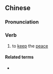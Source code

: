 {{also|维安}}
==Chinese==
{{zh-forms|s=维安|note=Short for {{zh-l|維治安}}.}}

===Pronunciation===
{{zh-pron
|m=wéi'ān
|cat=v
}}

===Verb===
{{zh-verb}}

# {{lb|zh|Taiwan media}} to [[keep]] the [[peace]]

====Related terms====
* {{zh-l|維治安}}